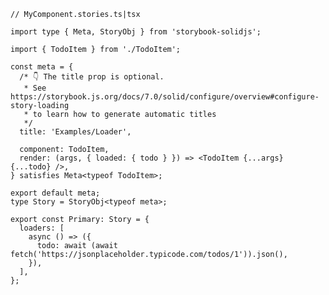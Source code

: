 ```tsx
// MyComponent.stories.ts|tsx

import type { Meta, StoryObj } from 'storybook-solidjs';

import { TodoItem } from './TodoItem';

const meta = {
  /* 👇 The title prop is optional.
   * See https://storybook.js.org/docs/7.0/solid/configure/overview#configure-story-loading
   * to learn how to generate automatic titles
   */
  title: 'Examples/Loader',

  component: TodoItem,
  render: (args, { loaded: { todo } }) => <TodoItem {...args} {...todo} />,
} satisfies Meta<typeof TodoItem>;

export default meta;
type Story = StoryObj<typeof meta>;

export const Primary: Story = {
  loaders: [
    async () => ({
      todo: await (await fetch('https://jsonplaceholder.typicode.com/todos/1')).json(),
    }),
  ],
};
```
